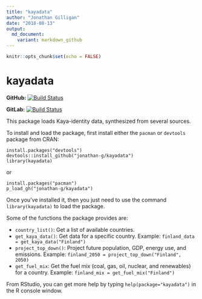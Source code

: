 ```yaml
---
title: "kayadata"
author: "Jonathan Gilligan"
date: "2018-08-13"
output: 
  md_document:
    variant: markdown_github
---
```

```r
knitr::opts_chunk$set(echo = FALSE)
```
# kayadata

**GitHub:** [![Build Status](https://travis-ci.org/jonathan-g/kayadata.svg?branch=master)](https://github.com/jonathan-g/kayadata/commits/master)

**GitLab:** [![Build Status](https://gitlab.jgilligan.org/gilligan_teaching/ees_3310/ees_3310_software/kayadata/badges/master/build.svg)](https://gitlab.jgilligan.org/gilligan_teaching/ees_3310/ees_3310_software/kayadata/commits/master)


This package loads Kaya-identity data, synthesized from several sources.

To install and load the package, first install either the `pacman` or `devtools` package from CRAN:
```
install.packages("devtools")
devtools::install_github("jonathan-g/kayadata")
library(kayadata)
```
or
```
install.packages("pacman")
p_load_gh("jonathan-g/kayadata")
```

Once you've installed it, then you just need to use the command `library(kayadata)` to load the package.

Some of the functions the package provides are:

* `country_list()`: Get a list of available countries.
* `get_kaya_data()`: Get data for a specific country. Example: `finland_data = get_kaya_data("Finland")`
* `project_top_down()`: Project future population, GDP, energy use, and emissions. Example: `finland_2050 = project_top_down("Finland", 2050)`
* `get_fuel_mix`: Get the fuel mix (coal, gas, oil, nuclear, and renewables) for a country. Example: `finland_mix = get_fuel_mix("Finland")`

From RStudio, you can get more help by typing `help(package="kayadata")` in the R console window.
